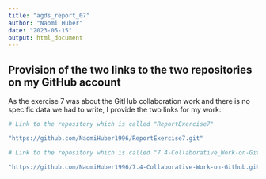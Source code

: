```yaml
---
title: "agds_report_07"
author: "Naomi Huber"
date: "2023-05-15"
output: html_document
---
```


## Provision of the two links to the two repositories on my GitHub account
As the exercise 7 was about the GitHub collaboration work and there is no specific data we had to write, I provide the two links for my work:
```r
# Link to the repository which is called "ReportExercise7"

"https://github.com/NaomiHuber1996/ReportExercise7.git"
```

```r
# Link to the repository which is called "7.4-Collaborative_Work-on-Github"

"https://github.com/NaomiHuber1996/7.4-Collaborative-Work-on-Github.git"
```


